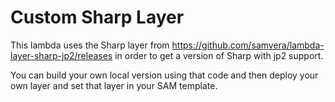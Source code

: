 # Custom Sharp Layer

This lambda uses the Sharp layer from https://github.com/samvera/lambda-layer-sharp-jp2/releases in order to get a version of Sharp with jp2 support.

You can build your own local version using that code and then deploy your own layer and set that layer in your SAM template.
